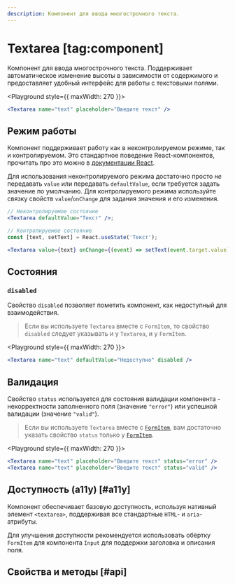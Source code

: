 ```yaml
---
description: Компонент для ввода многострочного текста.
---
```


<Overview group="forms">

# Textarea [tag:component]

Компонент для ввода многострочного текста. Поддерживает автоматическое изменение высоты в зависимости от содержимого и предоставляет удобный интерфейс для работы с текстовыми полями.

</Overview>

<Playground style={{ maxWidth: 270 }}>
  ```jsx
  <Textarea name="text" placeholder="Введите текст" />
  ```
</Playground>

## Режим работы

Компонент поддерживает работу как в неконтролируемом режиме, так и контролируемом. Это стандартное поведение
React-компонентов, прочитать про это можно в [документации React](https://react.dev/reference/react-dom/components/input#controlling-an-input-with-a-state-variable).

Для использования неконтролируемого режима достаточно просто _не_ передавать `value` или передавать `defaultValue`, если
требуется задать значение по умолчанию.
Для контролируемого режима используйте связку свойств `value`/`onChange` для задания значения и его изменения.

```jsx
// Неконтролируемое состояние
<Textarea defaultValue="Текст" />;

// Контролируемое состояние
const [text, setText] = React.useState('Текст');

<Textarea value={text} onChange={(event) => setText(event.target.value)} />;
```

## Состояния

### `disabled`

Свойство `disabled` позволяет пометить компонент, как недоступный для взаимодействия.

> Если вы используете `Textarea` вместе с `FormItem`, то свойство `disabled` следует указывать и у `Textarea`, и у `FormItem`.

<Playground style={{ maxWidth: 270 }}>
  ```jsx
  <Textarea name="text" defaultValue="Недоступно" disabled />
  ```
</Playground>

## Валидация

Свойство `status` используется для состояния валидации компонента - некорректности заполненного поля (значение `"error"`)
или успешной валидации (значение `"valid"`).

> Если вы используете `Textarea` вместе с [`FormItem`](/components/form-item), вам достаточно указать свойство `status` только у
> [`FormItem`](/components/form-item).

<Playground style={{ maxWidth: 270 }}>
  ```jsx
  <Textarea name="text" placeholder="Введите текст" status="error" />
  <Textarea name="text" placeholder="Введите текст" status="valid" />
  ```
</Playground>

## Доступность (a11y) [#a11y]

Компонент обеспечивает базовую доступность, используя нативный элемент `<textarea>`,
поддерживая все стандартные `HTML`- и `aria`-атрибуты.

Для улучшения доступности рекомендуется использовать обёртку `FormItem` для компонента `Input` для
поддержки заголовка и описания поля.

## Свойства и методы [#api]

<PropsTable name="Textarea" />
